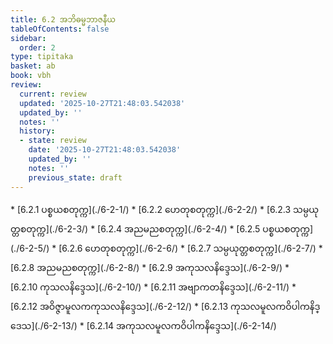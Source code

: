 ```yaml
---
title: 6.2 အဘိဓမ္မဘာဇနီယ
tableOfContents: false
sidebar:
  order: 2
type: tipitaka
basket: ab
book: vbh
review:
  current: review
  updated: '2025-10-27T21:48:03.542038'
  updated_by: ''
  notes: ''
  history:
  - state: review
    date: '2025-10-27T21:48:03.542038'
    updated_by: ''
    notes: ''
    previous_state: draft
---
```



<ReviewStatus review={frontmatter.review} showDetails={true} />

<HypothesisAnnotation frontmatter={frontmatter} />

<DynamicBreadcrumb />



<TableOfContents book="vbh" section="6.2">
* [6.2.1 ပစ္စယစတုက္က](./6-2-1/)
* [6.2.2 ဟေတုစတုက္က](./6-2-2/)
* [6.2.3 သမ္ပယုတ္တစတုက္က](./6-2-3/)
* [6.2.4 အညမညစတုက္က](./6-2-4/)
* [6.2.5 ပစ္စယစတုက္က](./6-2-5/)
* [6.2.6 ဟေတုစတုက္က](./6-2-6/)
* [6.2.7 သမ္ပယုတ္တစတုက္က](./6-2-7/)
* [6.2.8 အညမညစတုက္က](./6-2-8/)
* [6.2.9 အကုသလနိဒ္ဒေသ](./6-2-9/)
* [6.2.10 ကုသလနိဒ္ဒေသ](./6-2-10/)
* [6.2.11 အဗျာကတနိဒ္ဒေသ](./6-2-11/)
* [6.2.12 အဝိဇ္ဇာမူလကကုသလနိဒ္ဒေသ](./6-2-12/)
* [6.2.13 ကုသလမူလကဝိပါကနိဒ္ဒေသ](./6-2-13/)
* [6.2.14 အကုသလမူလကဝိပါကနိဒ္ဒေသ](./6-2-14/)
</TableOfContents>